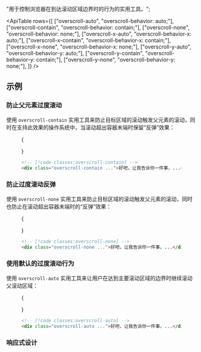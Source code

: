 
  "用于控制浏览器在到达滚动区域边界时的行为的实用工具。";

<ApiTable
  rows={[
    ["overscroll-auto", "overscroll-behavior: auto;"],
    ["overscroll-contain", "overscroll-behavior: contain;"],
    ["overscroll-none", "overscroll-behavior: none;"],
    ["overscroll-x-auto", "overscroll-behavior-x: auto;"],
    ["overscroll-x-contain", "overscroll-behavior-x: contain;"],
    ["overscroll-x-none", "overscroll-behavior-x: none;"],
    ["overscroll-y-auto", "overscroll-behavior-y: auto;"],
    ["overscroll-y-contain", "overscroll-behavior-y: contain;"],
    ["overscroll-y-none", "overscroll-behavior-y: none;"],
  ]}
/>

## 示例

### 防止父元素过度滚动

使用 `overscroll-contain` 实用工具来防止目标区域的滚动触发父元素的滚动，同时在支持此效果的操作系统中，当滚动超出容器末端时保留“反弹”效果：

<Figure hint="滚动以查看行为">

<Example padding={false}>
  {
    <div className="h-48 space-y-4 overflow-auto overscroll-contain p-8 text-gray-600 dark:bg-gray-800 dark:text-gray-400">
      <p
        children={`
      好吧，让我告诉你一件事，搞笑的家伙。你知道那个小邮票，
      上面写着“纽约公共图书馆”吗？这对你来说可能没什么意义，
      但对我来说意义重大。实在是太重要了。`}
      />
      <p
        children={`
      当然，随便你笑。如果你想的话。我见过你这种人：炫耀，
      显摆，蔑视常规。是的，我知道你在想什么。
      这个家伙为什么对旧图书这样大惊小怪？好吧，让我给你个提示，小子。`}
      />
      <p
        children={`
      也许我们可以没有图书馆，而像你和我这样的人。也许。
      当然，我们已经太老无法改变世界，但那个孩子呢，正坐着，
      现在在本地图书馆的一个分馆打开一本书，
      找到了《帽子里的猫》和《五兄弟》上的小便图画？难道他不应该得到更好的吗？`}
      />
    </div>
  }
</Example>

```html
<!-- [!code classes:overscroll-contain] -->
<div class="overscroll-contain ...">好吧，让我告诉你一件事，...</div>
```

</Figure>

### 防止过度滚动反弹

使用 `overscroll-none` 实用工具来防止目标区域的滚动触发父元素的滚动，同时也防止在滚动超出容器末端时的“反弹”效果：

<Figure hint="滚动以查看行为">

<Example padding={false}>
  {
    <div className="h-48 space-y-4 overflow-auto overscroll-none p-8 text-gray-600 dark:bg-gray-800 dark:text-gray-400">
      <p
        children={`
      好吧，让我告诉你一件事，搞笑的家伙。你知道那个小邮票，
      上面写着“纽约公共图书馆”吗？这对你来说可能没什么意义，
      但对我来说意义重大。实在是太重要了。`}
      />
      <p
        children={`
      当然，随便你笑。如果你想的话。我见过你这种人：炫耀，
      显摆，蔑视常规。是的，我知道你在想什么。
      这个家伙为什么对旧图书这样大惊小怪？好吧，让我给你个提示，小子。`}
      />
      <p
        children={`
      也许我们可以没有图书馆，而像你和我这样的人。也许。
      当然，我们已经太老无法改变世界，但那个孩子呢，正坐着，
      现在在本地图书馆的一个分馆打开一本书，
      找到了《帽子里的猫》和《五兄弟》上的小便图画？难道他不应该得到更好的吗？`}
      />
    </div>
  }
</Example>

```html
<!-- [!code classes:overscroll-none] -->
<div class="overscroll-none ...">好吧，让我告诉你一件事，...</div>
```

</Figure>

### 使用默认的过度滚动行为

使用 `overscroll-auto` 实用工具来让用户在达到主要滚动区域的边界时继续滚动父滚动区域：

<Figure hint="滚动以查看行为">

<Example padding={false}>
  {
    <div className="h-48 space-y-4 overflow-auto overscroll-auto p-8 text-gray-600 dark:bg-gray-800 dark:text-gray-400">
      <p
        children={`
      好吧，让我告诉你一件事，搞笑的家伙。你知道那个小邮票，
      上面写着“纽约公共图书馆”吗？这对你来说可能没什么意义，
      但对我来说意义重大。实在是太重要了。`}
      />
      <p
        children={`
      当然，随便你笑。如果你想的话。我见过你这种人：炫耀，
      显摆，蔑视常规。是的，我知道你在想什么。
      这个家伙为什么对旧图书这样大惊小怪？好吧，让我给你个提示，小子。`}
      />
      <p
        children={`
      也许我们可以没有图书馆，而像你和我这样的人。也许。
      当然，我们已经太老无法改变世界，但那个孩子呢，正坐着，
      现在在本地图书馆的一个分馆打开一本书，
      找到了《帽子里的猫》和《五兄弟》上的小便图画？难道他不应该得到更好的吗？`}
      />
    </div>
  }
</Example>

```html
<!-- [!code classes:overscroll-auto] -->
<div class="overscroll-auto ...">好吧，让我告诉你一件事，...</div>
```

</Figure>

### 响应式设计

<ResponsiveDesign property="overscroll-behavior" defaultClass="overscroll-auto" featuredClass="overscroll-contain" />
